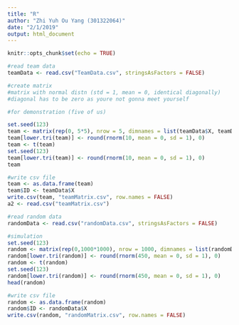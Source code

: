 ```yaml
---
title: "R"
author: "Zhi Yuh Ou Yang (301322064)"
date: "2/1/2019"
output: html_document
---
```


```r
knitr::opts_chunk$set(echo = TRUE)
```

```r
#read team data
teamData <- read.csv("TeamData.csv", stringsAsFactors = FALSE)

#create matrix
#matrix with normal distn (std = 1, mean = 0, identical diagonally)
#diagonal has to be zero as youre not gonna meet yourself

#for demonstration (five of us)

set.seed(123)
team <- matrix(rep(0, 5*5), nrow = 5, dimnames = list(teamData$X, teamData$X))
team[lower.tri(team)] <- round(rnorm(10, mean = 0, sd = 1), 0)
team <- t(team)
set.seed(123)
team[lower.tri(team)] <- round(rnorm(10, mean = 0, sd = 1), 0)
team

#write csv file
team <- as.data.frame(team)
team$ID <- teamData$X
write.csv(team, "teamMatrix.csv", row.names = FALSE)
a2 <- read.csv("teamMatrix.csv")
```

```r
#read random data
randomData <- read.csv("randomData.csv", stringsAsFactors = FALSE)

#simulation
set.seed(123)
random <- matrix(rep(0,1000*1000), nrow = 1000, dimnames = list(randomData$X, randomData$X))
random[lower.tri(random)] <- round(rnorm(450, mean = 0, sd = 1), 0)
random <- t(random)
set.seed(123)
random[lower.tri(random)] <- round(rnorm(450, mean = 0, sd = 1), 0)
head(random)

#write csv file
random <- as.data.frame(random)
random$ID <- randomData$X
write.csv(random, "randomMatrix.csv", row.names = FALSE)
```

